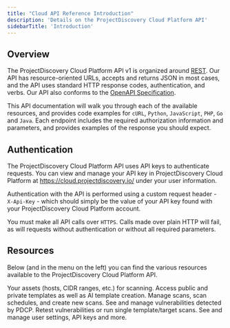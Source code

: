 ```yaml
---
title: "Cloud API Reference Introduction"
description: 'Details on the ProjectDiscovery Cloud Platform API'
sidebarTitle: 'Introduction'
---
```


## Overview 

The ProjectDiscovery Cloud Platform API v1 is organized around [REST](http://en.wikipedia.org/wiki/Representational_State_Transfer). Our API has resource-oriented URLs, accepts and returns JSON in most cases, and the API uses standard HTTP response codes, authentication, and verbs. Our API also conforms to the [OpenAPI Specification](https://www.openapis.org/).

This API documentation will walk you through each of the available resources, and provides code examples for `cURL`, `Python`, `JavaScript`, `PHP`, `Go` and `Java`. Each endpoint includes the required authorization information and parameters, and provides examples of the response you should expect.

## Authentication

The ProjectDiscovery Cloud Platform API uses API keys to authenticate requests. You can view and manage your API key in ProjectDiscovery Cloud Platform at https://cloud.projectdiscovery.io/ under your user information.

Authentication with the API is performed using a custom request header - `X-Api-Key` - which should simply be the value of your API key found with your ProjectDiscovery Cloud Platform account.

You must make all API calls over `HTTPS`. Calls made over plain HTTP will fail, as will requests without authentication or without all required parameters.

## Resources
Below (and in the menu on the left) you can find the various resources available to the ProjectDiscovery Cloud Platform API.

<CardGroup cols={2}>
  <Card
    title="Assets"
    icon="server"
    iconType="duotone"
   href="/api-reference/assets"
  >
    Your assets (hosts, CIDR ranges, etc.) for scanning.
  </Card>
  <Card
    title="Templates"
    icon="puzzle"
    iconType="duotone"
    href="/api-reference/templates"
  >
    Access public and private templates as well as AI template creation.
  </Card>
  <Card
    title="Scans"
    icon="radar"
    iconType="duotone"
    href="/api-reference/scans"
  >
    Manage scans, scan schedules, and create new scans.
  </Card>
  <Card
    title="Results"
    icon="ballot-check"
    iconType="duotone"
    href="/api-reference/results"
  >
    See and manage vulnerabilities detected by PDCP.
  </Card>
  <Card
    title="Retest"
    icon="microscope"
    iconType="duotone"
    href="/api-reference/retest"
  >
    Retest vulnerabilities or run single template/target scans.
  </Card>
  <Card
    title="Users"
    icon="user"
    iconType="duotone"
    href="/api-reference/results"
  >
    See and manage user settings, API keys and more.
  </Card>
</CardGroup>